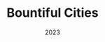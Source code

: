 ---
order: 3
title: Bountiful Cities
image: /images/bountiful-cities/thumbnail.png
imageAltText: Bountiful Cities logo

date: 2023
keyword1: Journey-Mapping
keyword2: Information Architecture
keyword3: Branding

summary: Rethinking how the Bountiful Cities website can serve both donors and urban growers, while reflecting the vibrancy of all that urban agriculture has to offer.

ctaLabel: View Project
---